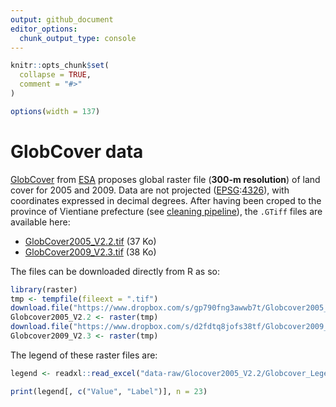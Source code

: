 ```yaml
---
output: github_document
editor_options: 
  chunk_output_type: console
---
```


<!-- README.md is generated from README.Rmd. Please edit that file -->

```r
knitr::opts_chunk$set(
  collapse = TRUE,
  comment = "#>"
)

options(width = 137)
```
# GlobCover data

<!-- badges: start -->
<!-- badges: end -->

[GlobCover](http://due.esrin.esa.int/page_globcover.php) from
[ESA](https://www.esa.int/ESA) proposes global raster file (**300-m resolution**)
of land cover for 2005 and 2009. Data are not projected
([EPSG](http://www.epsg.org):[4326](https://epsg.io/4326)), with coordinates
expressed in decimal degrees. After having been croped to the province of
Vientiane prefecture (see
[cleaning pipeline](https://ecomore2.github.io/globcover/make_data.html)), the
`.GTiff` files are available here:

* [GlobCover2005_V2.2.tif](https://www.dropbox.com/s/gp790fng3awwb7t/Globcover2005_V2.2.tif?raw=1) (37 Ko)
* [GlobCover2009_V2.3.tif](https://www.dropbox.com/s/d2fdtq8jofs38tf/Globcover2009_V2.3.tif?raw=1) (38 Ko)

The files can be downloaded directly from R as so:

```r
library(raster)
tmp <- tempfile(fileext = ".tif")
download.file("https://www.dropbox.com/s/gp790fng3awwb7t/Globcover2005_V2.2.tif?raw=1", tmp)
Globcover2005_V2.2 <- raster(tmp)
download.file("https://www.dropbox.com/s/d2fdtq8jofs38tf/Globcover2009_V2.3.tif?raw=1", tmp)
Globcover2009_V2.3 <- raster(tmp)
```

The legend of these raster files are:

```r
legend <- readxl::read_excel("data-raw/Glocover2005_V2.2/Globcover_Legend.xls")
```

```r
print(legend[, c("Value", "Label")], n = 23)
```

